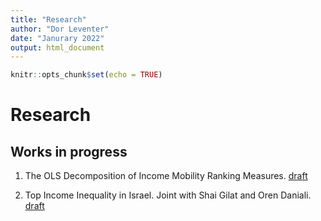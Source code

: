 ```yaml
---
title: "Research"
author: "Dor Leventer"
date: "Janurary 2022"
output: html_document
---
```


```r
knitr::opts_chunk$set(echo = TRUE)
```

# Research

## Works in progress

1. The OLS Decomposition of Income Mobility Ranking Measures. [draft](https://drive.google.com/file/d/1s4ihe5TV-xgaPY4Aivi0uS8pqrijO60c/view?usp=sharing)

2. Top Income Inequality in Israel. Joint with Shai Gilat and Oren Daniali.  [draft](https://drive.google.com/file/d/1UYQcHbEC0A0--mAaayBGbzCeBMUqrmxV/view?usp=sharing)


